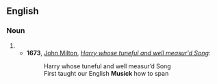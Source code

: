 ==English==

===Noun===
{{en-noun|-|s}}

# {{archaic spelling of|music|lang=en}}
#*'''1673''', [[s:John Milton|John Milton]], ''[[s:Harry whose tuneful and well measur'd Song|Harry whose tuneful and well measur'd Song]]'':
#*: Harry whose tuneful and well measur’d Song
#*: First taught our English '''Musick''' how to span